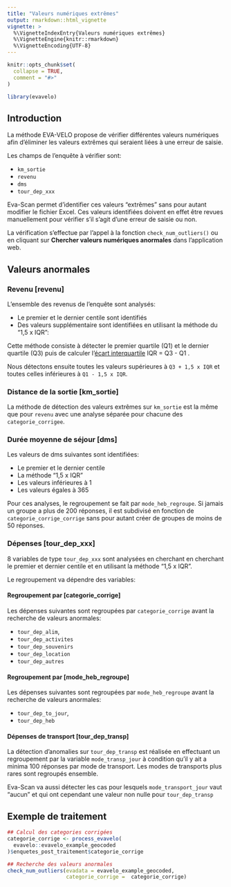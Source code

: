```yaml
---
title: "Valeurs numériques extrêmes"
output: rmarkdown::html_vignette
vignette: >
  %\VignetteIndexEntry{Valeurs numériques extrêmes}
  %\VignetteEngine{knitr::rmarkdown}
  %\VignetteEncoding{UTF-8}
---
```


```r
knitr::opts_chunk$set(
  collapse = TRUE,
  comment = "#>"
)
```

```r
library(evavelo)
```

## Introduction

La méthode EVA-VELO propose de vérifier différentes valeurs numériques afin d'éliminer les valeurs extrêmes qui seraient liées à une erreur de saisie.

Les champs de l'enquête à vérifier sont:

* `km_sortie`
* `revenu`
* `dms`
* `tour_dep_xxx`


Eva-Scan permet d'identifier ces valeurs "extrêmes" sans pour autant modifier le fichier Excel. Ces valeurs identifiées doivent en effet être revues manuellement pour vérifier s'il s'agit d'une erreur de saisie ou non.

La vérification s'effectue par l'appel à la fonction `check_num_outliers()` ou en cliquant sur **Chercher valeurs numériques anormales** dans l'application web.

## Valeurs anormales

### Revenu [revenu]

L'ensemble des revenus de l'enquête sont analysés:

* Le premier et le dernier centile sont identifiés
* Des valeurs supplémentaire sont identifiées en utilisant la méthode du "1,5 x IQR":

Cette méthode consiste à détecter le premier quartile (Q1) et le dernier quartile (Q3) puis de calculer l'[écart interquartile](https://fr.wikipedia.org/wiki/%C3%89cart_interquartile) IQR = Q3 - Q1 .

Nous détectons ensuite toutes les valeurs supérieures à `Q3 + 1,5 x IQR` et toutes celles inférieures à `Q1 - 1,5 x IQR`.

### Distance de la sortie [km_sortie]

La méthode de détection des valeurs extrêmes sur `km_sortie` est la même que pour `revenu` avec une analyse séparée pour chacune des `categorie_corrigee`.


### Durée moyenne de séjour [dms]

Les valeurs de dms suivantes sont identifiées:

* Le premier et le dernier centile
* La méthode "1,5 x IQR"
* Les valeurs inférieures à 1
* Les valeurs égales à 365

Pour ces analyses, le regroupement se fait par `mode_heb_regroupe`. Si jamais un groupe a plus de 200 réponses, il est subdivisé en fonction de  `categorie_corrige_corrige` sans pour autant créer de groupes de moins de 50 réponses.


### Dépenses [tour_dep_xxx]

8 variables de type `tour_dep_xxx` sont analysées en cherchant en cherchant le premier et dernier centile et en utilisant la méthode "1,5 x IQR".

Le regroupement va dépendre des variables:

#### Regroupement par [categorie_corrige]

Les dépenses suivantes sont regroupées par `categorie_corrige` avant la recherche de valeurs anormales:

* `tour_dep_alim`,
* `tour_dep_activites`
* `tour_dep_souvenirs`
* `tour_dep_location`
* `tour_dep_autres`

#### Regroupement par [mode_heb_regroupe]

Les dépenses suivantes sont regroupées par `mode_heb_regroupe` avant la recherche de valeurs anormales:

* `tour_dep_to_jour`,
* `tour_dep_heb`

#### Dépenses de transport [tour_dep_transp]

La détection d'anomalies sur  `tour_dep_transp` est réalisée en effectuant un regroupement par la variable `mode_transp_jour` à condition qu'il y ait a minima 100 réponses par mode de transport. Les modes de transports plus rares sont regroupés ensemble.

Eva-Scan va aussi détecter les cas pour lesquels `mode_transport_jour` vaut "aucun" et qui ont cependant une valeur non nulle pour `tour_dep_transp`

## Exemple de traitement

```r
## Calcul des categories corrigées
categorie_corrige <- process_evavelo(
  evavelo::evavelo_example_geocoded
)$enquetes_post_traitement$categorie_corrige
```

```r
## Recherche des valeurs anormales
check_num_outliers(evadata = evavelo_example_geocoded,
                   categorie_corrige =  categorie_corrige)


```
